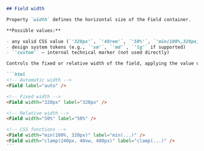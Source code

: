 ````markdown
## Field width

Property `width` defines the horizontal size of the Field container.

**Possible values:**

- any valid CSS value (`'320px'`, `'48rem'`, `'50%'`, `'min(100%,320px)'`, `'clamp(240px,40vw,480px)'`)
- design system tokens (e.g., `'sm'`, `'md'`, `'lg'` if supported)
- `'custom'` — internal technical marker (not used directly)

Controls the fixed or relative width of the field, applying the value directly without additional wrappers. When the property is not set, the width remains flexible and depends on the parent container. When the `block` property is active (set to `true`), the field takes 100% width regardless of the specified `width` value, with block mode taking priority.

```html
<!-- Automatic width -->
<Field label="auto" />

<!-- Fixed width -->
<Field width="320px" label="320px" />

<!-- Relative width -->
<Field width="50%" label="50%" />

<!-- CSS functions -->
<Field width="min(100%, 320px)" label="min(...)" />
<Field width="clamp(240px, 40vw, 480px)" label="clamp(...)" />
```
````
